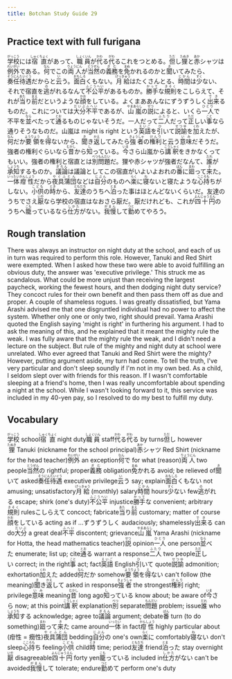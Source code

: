```yaml
---
title: Botchan Study Guide 29
---
```


## Practice text with full furigana

<p>
<ruby><rb>学校</rb><rt>がっこう</rt></ruby>には<ruby><rb>宿直</rb><rt>しゅくちょく</rt></ruby>があって、<ruby><rb>職員</rb><rt>しょくいん</rt></ruby>が<ruby><rb>代</rb><rt>かわ</rt></ruby>る<ruby><rb>代</rb><rt>がわ</rt></ruby>るこれをつとめる。<ruby><rb>但</rb><rt>ただ</rt></ruby>し<ruby><rb>狸</rb><rt>たぬき</rt></ruby>と<ruby><rb>赤</rb><rt>あか</rt></ruby>シャツは<ruby><rb>例外</rb><rt>れいがい</rt></ruby>である。<ruby><rb>何</rb><rt>なん</rt></ruby>でこの<ruby><rb>両人</rb><rt>りょうにん</rt></ruby>が<ruby><rb>当然</rb><rt>とうぜん</rt></ruby>の<ruby><rb>義務</rb><rt>ぎむ</rt></ruby>を<ruby><rb>免</rb><rt>まぬ</rt></ruby>かれるのかと<ruby><rb>聞</rb><rt>き</rt></ruby>いてみたら、<ruby><rb>奏任待遇</rb><rt>そうにんたいぐう</rt></ruby>だからと<ruby><rb>云</rb><rt>い</rt></ruby>う。<ruby><rb>面白</rb><rt>おもしろ</rt></ruby>くもない。<ruby><rb>月給</rb><rt>げっきゅう</rt></ruby>はたくさんとる、<ruby><rb>時間</rb><rt>じかん</rt></ruby>は<ruby><rb>少</rb><rt>すく</rt></ruby>ない、それで宿直を<ruby><rb>逃</rb><rt>の</rt></ruby>がれるなんて<ruby><rb>不公平</rb><rt>ふこうへい</rt></ruby>があるものか。<ruby><rb>勝手</rb><rt>かって</rt></ruby>な<ruby><rb>規則</rb><rt>きそく</rt></ruby>をこしらえて、それが<ruby><rb>当</rb><rt>あた</rt></ruby>り<ruby><rb>前</rb><rt>まえ</rt></ruby>だというような<ruby><rb>顔</rb><rt>かお</rt></ruby>をしている。よくまああんなにずうずうしく<ruby><rb>出来</rb><rt>でき</rt></ruby>るものだ。これについては<ruby><rb>大分</rb><rt>だいぶ</rt></ruby><ruby><rb>不平</rb><rt>ふへい</rt></ruby>であるが、<ruby><rb>山嵐</rb><rt>やまあらし</rt></ruby>の<ruby><rb>説</rb><rt>せつ</rt></ruby>によると、いくら<ruby><rb>一人</rb><rt>ひとり</rt></ruby>で不平を<ruby><rb>並</rb><rt>なら</rt></ruby>べたって<ruby><rb>通</rb><rt>とお</rt></ruby>るものじゃないそうだ。一人だって<ruby><rb>二人</rb><rt>ふたり</rt></ruby>だって<ruby><rb>正</rb><rt>ただ</rt></ruby>しい<ruby><rb>事</rb><rt>こと</rt></ruby>なら通りそうなものだ。山嵐は might is right という<ruby><rb>英語</rb><rt>えいご</rt></ruby>を<ruby><rb>引</rb><rt>ひ</rt></ruby>いて<ruby><rb>説諭</rb><rt>せつゆ</rt></ruby>を<ruby><rb>加</rb><rt>くわ</rt></ruby>えたが、<ruby><rb>何</rb><rt>なん</rt></ruby>だか<ruby><rb>要領</rb><rt>ようりょう</rt></ruby>を<ruby><rb>得</rb><rt>え</rt></ruby>ないから、<ruby><rb>聞</rb><rt>き</rt></ruby>き<ruby><rb>返</rb><rt>かえ</rt></ruby>してみたら<ruby><rb>強者</rb><rt>きょうしゃ</rt></ruby>の<ruby><rb>権利</rb><rt>けんり</rt></ruby>と云う<ruby><rb>意味</rb><rt>いみ</rt></ruby>だそうだ。強者の権利ぐらいなら<ruby><rb>昔</rb><rt>むかし</rt></ruby>から<ruby><rb>知</rb><rt>し</rt></ruby>っている。<ruby><rb>今</rb><rt>いま</rt></ruby>さら山嵐から<ruby><rb>講釈</rb><rt>こうしゃく</rt></ruby>をきかなくってもいい。強者の権利と宿直とは<ruby><rb>別</rb><rt>べつ</rt></ruby><ruby><rb>問題</rb><rt>もんだい</rt></ruby>だ。狸や赤シャツが強者だなんて、<ruby><rb>誰</rb><rt>だれ</rt></ruby>が<ruby><rb>承知</rb><rt>しょうち</rt></ruby>するものか。<ruby><rb>議論</rb><rt>ぎろん</rt></ruby>は議論としてこの宿直がいよいよおれの<ruby><rb>番</rb><rt>ばん</rt></ruby>に<ruby><rb>廻</rb><rt>まわ</rt></ruby>って<ruby><rb>来</rb><rt>き</rt></ruby>た。<ruby><rb>一体</rb><rt>いったい</rt></ruby><ruby><rb>疳性</rb><rt>かんしょう</rt></ruby>だから<ruby><rb>夜具蒲団</rb><rt>やぐふとん</rt></ruby>などは<ruby><rb>自分</rb><rt>じぶん</rt></ruby>のものへ<ruby><rb>楽</rb><rt>らく</rt></ruby>に<ruby><rb>寝</rb><rt>ね</rt></ruby>ないと寝たような<ruby><rb>心持</rb><rt>こころも</rt></ruby>ちがしない。<ruby><rb>小供</rb><rt>こども</rt></ruby>の<ruby><rb>時</rb><rt>とき</rt></ruby>から、<ruby><rb>友達</rb><rt>ともだち</rt></ruby>のうちへ<ruby><rb>泊</rb><rt>とま</rt></ruby>った事はほとんどないくらいだ。友達のうちでさえ<ruby><rb>厭</rb><rt>いや</rt></ruby>なら学校の宿直はなおさら厭だ。厭だけれども、これが<ruby><rb>四十円</rb><rt>よんじゅうえん</rt></ruby>のうちへ<ruby><rb>籠</rb><rt>こも</rt></ruby>っているなら<ruby><rb>仕方</rb><rt>しかた</rt></ruby>がない。<ruby><rb>我慢</rb><rt>がまん</rt></ruby>して<ruby><rb>勤</rb><rt>つと</rt></ruby>めてやろう。
</p>


## Rough translation

There was always an instructor on night duty at the school, and each of us in turn was required to perform this role. However, Tanuki and Red Shirt were exempted. When I asked how these two were able to avoid fulfilling an obvious duty, the answer was 'executive privilege.' This struck me as scandalous. What could be more unjust than receiving the largest paycheck, working the fewest hours, and then dodging night duty service? They concoct rules for their own benefit and then pass them off as due and proper. A couple of shameless rogues. I was greatly dissatisfied, but Yama Arashi advised me that one disgruntled individual had no power to affect the system. Whether only one or only two, right should prevail. Yama Arashi quoted the English saying 'might is right' in furthering his argument. I had to ask the meaning of this, and he explained that it meant the mighty rule the weak. I was fully aware that the mighty rule the weak, and I didn't need a lecture on the subject. But rule of the mighty and night duty at school were unrelated. Who ever agreed that Tanuki and Red Shirt were the mighty? However, putting argument aside, my turn had come. To tell the truth, I've very particular and don't sleep soundly if I'm not in my own bed. As a child, I seldom slept over with friends for this reason. If I wasn't comfortable sleeping at a friend's home, then I was really uncomfortable about spending a night at the school. While I wasn't looking forward to it, this service was included in my 40-yen pay, so I resolved to do my best to fulfill my duty. 


## Vocabulary

<p>
<span className="vocabstudy"><ruby><rb>学校</rb><rt>がっこう</rt></ruby>&nbsp;school</span><span className="vocabstudy"><ruby><rb>宿直</rb><rt>しゅくちょく</rt></ruby>&nbsp;night duty</span><span className="vocabstudy"><ruby><rb>職員</rb><rt>しょくいん</rt></ruby>&nbsp;staff</span><span className="vocabstudy"><ruby><rb>代</rb><rt>かわ</rt></ruby>る<ruby><rb>代</rb><rt>がわ</rt></ruby>る&nbsp;by turns</span><span className="vocabstudy"><ruby><rb>但</rb><rt>ただ</rt></ruby>し&nbsp;however</span><span className="vocabstudy"><ruby><rb>狸</rb><rt>たぬき</rt></ruby>&nbsp;Tanuki (nickname for the school principal)</span><span className="vocabstudy"><ruby><rb>赤</rb><rt>あか</rt></ruby>シャツ&nbsp;Red Shirt (nickname for the head teacher)</span><span className="vocabstudy"><ruby><rb>例外</rb><rt>れいがい</rt></ruby>&nbsp;an exception</span><span className="vocabstudy"><ruby><rb>何</rb><rt>なん</rt></ruby>で&nbsp;for what (reason)</span><span className="vocabstudy"><ruby><rb>両人</rb><rt>りょうにん</rt></ruby>&nbsp;two people</span><span className="vocabstudy"><ruby><rb>当然</rb><rt>とうぜん</rt></ruby>の&nbsp;rightful; proper</span><span className="vocabstudy"><ruby><rb>義務</rb><rt>ぎむ</rt></ruby>&nbsp;obligation</span><span className="vocabstudy"><ruby><rb>免</rb><rt>まぬ</rt></ruby>かれる&nbsp;avoid; be relieved of</span><span className="vocabstudy"><ruby><rb>聞</rb><rt>き</rt></ruby>いて&nbsp;asked</span><span className="vocabstudy"><ruby><rb>奏任待遇</rb><rt>そうにんたいぐう</rt></ruby>&nbsp;executive privilege</span><span className="vocabstudy"><ruby><rb>云</rb><rt>い</rt></ruby>う&nbsp;say; explain</span><span className="vocabstudy"><ruby><rb>面白</rb><rt>おもしろ</rt></ruby>くもない&nbsp;not amusing; unsatisfactory</span><span className="vocabstudy"><ruby><rb>月給</rb><rt>げっきゅう</rt></ruby>&nbsp;(monthly) salary</span><span className="vocabstudy"><ruby><rb>時間</rb><rt>じかん</rt></ruby>&nbsp;hours</span><span className="vocabstudy"><ruby><rb>少</rb><rt>すく</rt></ruby>ない&nbsp;few</span><span className="vocabstudy"><ruby><rb>逃</rb><rt>の</rt></ruby>がれる&nbsp;escape; shirk (one's duty)</span><span className="vocabstudy"><ruby><rb>不公平</rb><rt>ふこうへい</rt></ruby>&nbsp;injustice</span><span className="vocabstudy"><ruby><rb>勝手</rb><rt>かって</rt></ruby>な&nbsp;convenient; arbitrary</span><span className="vocabstudy"><ruby><rb>規則</rb><rt>きそく</rt></ruby>&nbsp;rules</span><span className="vocabstudy">こしらえて&nbsp;concoct; fabricate</span><span className="vocabstudy"><ruby><rb>当</rb><rt>あた</rt></ruby>り<ruby><rb>前</rb><rt>まえ</rt></ruby>&nbsp;customary; matter of course</span><span className="vocabstudy"><ruby><rb>顔</rb><rt>かお</rt></ruby>をしている&nbsp;acting as if ...</span><span className="vocabstudy">ずうずうしく&nbsp;audaciously; shamelessly</span><span className="vocabstudy"><ruby><rb>出来</rb><rt>でき</rt></ruby>る&nbsp;can do</span><span className="vocabstudy"><ruby><rb>大分</rb><rt>だいぶ</rt></ruby>&nbsp;a great deal</span><span className="vocabstudy"><ruby><rb>不平</rb><rt>ふへい</rt></ruby>&nbsp;discontent; grievance</span><span className="vocabstudy"><ruby><rb>山嵐</rb><rt>やまあらし</rt></ruby>&nbsp;Yama Arashi (nickname for Hotta, the head mathematics teacher)</span><span className="vocabstudy"><ruby><rb>説</rb><rt>せつ</rt></ruby>&nbsp;opinion</span><span className="vocabstudy"><ruby><rb>一人</rb><rt>ひとり</rt></ruby>&nbsp;one person</span><span className="vocabstudy"><ruby><rb>並</rb><rt>なら</rt></ruby>べた&nbsp;enumerate; list up; cite</span><span className="vocabstudy"><ruby><rb>通</rb><rt>とお</rt></ruby>る&nbsp;warrant a response</span><span className="vocabstudy"><ruby><rb>二人</rb><rt>ふたり</rt></ruby>&nbsp;two people</span><span className="vocabstudy"><ruby><rb>正</rb><rt>ただ</rt></ruby>しい&nbsp;correct; in the right</span><span className="vocabstudy"><ruby><rb>事</rb><rt>こと</rt></ruby>&nbsp;act; fact</span><span className="vocabstudy"><ruby><rb>英語</rb><rt>えいご</rt></ruby>&nbsp;English</span><span className="vocabstudy"><ruby><rb>引</rb><rt>ひ</rt></ruby>いて&nbsp;quote</span><span className="vocabstudy"><ruby><rb>説諭</rb><rt>せつゆ</rt></ruby>&nbsp;admonition; exhortation</span><span className="vocabstudy"><ruby><rb>加</rb><rt>くわ</rt></ruby>えた&nbsp;added</span><span className="vocabstudy"><ruby><rb>何</rb><rt>なん</rt></ruby>だか&nbsp;somehow</span><span className="vocabstudy"><ruby><rb>要領</rb><rt>ようりょう</rt></ruby>を<ruby><rb>得</rb><rt>え</rt></ruby>ない&nbsp;can't follow (the meaning)</span><span className="vocabstudy"><ruby><rb>聞</rb><rt>き</rt></ruby>き<ruby><rb>返</rb><rt>かえ</rt></ruby>して&nbsp;asked in response</span><span className="vocabstudy"><ruby><rb>強者</rb><rt>きょうしゃ</rt></ruby>&nbsp;the strongest</span><span className="vocabstudy"><ruby><rb>権利</rb><rt>けんり</rt></ruby>&nbsp;right; privilege</span><span className="vocabstudy"><ruby><rb>意味</rb><rt>いみ</rt></ruby>&nbsp;meaning</span><span className="vocabstudy"><ruby><rb>昔</rb><rt>むかし</rt></ruby>&nbsp;long ago</span><span className="vocabstudy"><ruby><rb>知</rb><rt>し</rt></ruby>っている&nbsp;know about; be aware of</span><span className="vocabstudy"><ruby><rb>今</rb><rt>いま</rt></ruby>さら&nbsp;now; at this point</span><span className="vocabstudy"><ruby><rb>講釈</rb><rt>こうしゃく</rt></ruby>&nbsp;explanation</span><span className="vocabstudy"><ruby><rb>別</rb><rt>べつ</rt></ruby>&nbsp;separate</span><span className="vocabstudy"><ruby><rb>問題</rb><rt>もんだい</rt></ruby>&nbsp;problem; issue</span><span className="vocabstudy"><ruby><rb>誰</rb><rt>だれ</rt></ruby>&nbsp;who</span><span className="vocabstudy"><ruby><rb>承知</rb><rt>しょうち</rt></ruby>する&nbsp;acknowledge; agree to</span><span className="vocabstudy"><ruby><rb>議論</rb><rt>ぎろん</rt></ruby>&nbsp;argument; debate</span><span className="vocabstudy"><ruby><rb>番</rb><rt>ばん</rt></ruby>&nbsp;turn (to do something)</span><span className="vocabstudy"><ruby><rb>廻</rb><rt>まわ</rt></ruby>って<ruby><rb>来</rb><rt>き</rt></ruby>た&nbsp;came around</span><span className="vocabstudy"><ruby><rb>一体</rb><rt>いったい</rt></ruby>&nbsp;in fact</span><span className="vocabstudy"><ruby><rb>疳性</rb><rt>かんしょう</rt></ruby>&nbsp;highly particular about (疳性 = 癇性)</span><span className="vocabstudy"><ruby><rb>夜具蒲団</rb><rt>やぐふとん</rt></ruby>&nbsp;bedding</span><span className="vocabstudy"><ruby><rb>自分</rb><rt>じぶん</rt></ruby>の&nbsp;one's own</span><span className="vocabstudy"><ruby><rb>楽</rb><rt>らく</rt></ruby>に&nbsp;comfortably</span><span className="vocabstudy"><ruby><rb>寝</rb><rt>ね</rt></ruby>ない&nbsp;don't sleep</span><span className="vocabstudy"><ruby><rb>心持</rb><rt>こころも</rt></ruby>ち&nbsp;feeling</span><span className="vocabstudy"><ruby><rb>小供</rb><rt>こども</rt></ruby>&nbsp;child</span><span className="vocabstudy"><ruby><rb>時</rb><rt>とき</rt></ruby>&nbsp;time; period</span><span className="vocabstudy"><ruby><rb>友達</rb><rt>ともだち</rt></ruby>&nbsp;friend</span><span className="vocabstudy"><ruby><rb>泊</rb><rt>とま</rt></ruby>った&nbsp;stay overnight</span><span className="vocabstudy"><ruby><rb>厭</rb><rt>いや</rt></ruby>&nbsp;disagreeable</span><span className="vocabstudy"><ruby><rb>四十円</rb><rt>よんじゅうえん</rt></ruby>&nbsp;forty yen</span><span className="vocabstudy"><ruby><rb>籠</rb><rt>こも</rt></ruby>っている&nbsp;included in</span><span className="vocabstudy"><ruby><rb>仕方</rb><rt>しかた</rt></ruby>がない&nbsp;can't be avoided</span><span className="vocabstudy"><ruby><rb>我慢</rb><rt>がまん</rt></ruby>して&nbsp;tolerate; endure</span><span className="vocabstudy"><ruby><rb>勤</rb><rt>つと</rt></ruby>めて&nbsp;perform one's duty</span>
</p>
